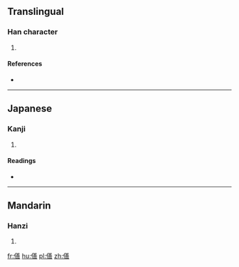 ==Translingual==

===Han character===
{{Han char|rn=9|rad=人|as=12|sn=14|four=|canj=人廿土口 (OTGR), 人廿廿口 (OTTR)|ids=⿰[[亻]][[善]]}}

# {{defn|Han|sort=人12}}

====References====
* {{Han ref|kx=0116.110|dkj=01087|dj=0247.230|hdz=10221.050|uh=50D0|ud=20688}}

----

==Japanese==

===Kanji===
{{ja-kanji|grade=|rs=人12}}

# {{defn|lang=ja|sort=人12}}

====Readings====
* {{ja-readings|on=[[せん]] (sen), [[ぜん]] (zen)|kun=[[おつくりする]] (otsukurisuru)}}

----

==Mandarin==

===Hanzi===
{{cmn-hanzi|pin=[[shàn]] ([[shan4]])|wg=shan<sup>4</sup>}}

# {{defn|lang=cmn|sort=人12}}

[[fr:僐]]
[[hu:僐]]
[[pl:僐]]
[[zh:僐]]